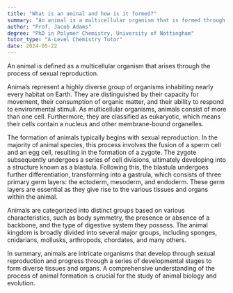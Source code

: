 ```yaml
---
title: "What is an aminal and how is it formed?"
summary: "An animal is a multicellular organism that is formed through the process of sexual reproduction."
author: "Prof. Jacob Adams"
degree: "PhD in Polymer Chemistry, University of Nottingham"
tutor_type: "A-Level Chemistry Tutor"
date: 2024-05-22
---
```


An animal is defined as a multicellular organism that arises through the process of sexual reproduction.

Animals represent a highly diverse group of organisms inhabiting nearly every habitat on Earth. They are distinguished by their capacity for movement, their consumption of organic matter, and their ability to respond to environmental stimuli. As multicellular organisms, animals consist of more than one cell. Furthermore, they are classified as eukaryotic, which means their cells contain a nucleus and other membrane-bound organelles.

The formation of animals typically begins with sexual reproduction. In the majority of animal species, this process involves the fusion of a sperm cell and an egg cell, resulting in the formation of a zygote. The zygote subsequently undergoes a series of cell divisions, ultimately developing into a structure known as a blastula. Following this, the blastula undergoes further differentiation, transforming into a gastrula, which consists of three primary germ layers: the ectoderm, mesoderm, and endoderm. These germ layers are essential as they give rise to the various tissues and organs within the animal.

Animals are categorized into distinct groups based on various characteristics, such as body symmetry, the presence or absence of a backbone, and the type of digestive system they possess. The animal kingdom is broadly divided into several major groups, including sponges, cnidarians, mollusks, arthropods, chordates, and many others.

In summary, animals are intricate organisms that develop through sexual reproduction and progress through a series of developmental stages to form diverse tissues and organs. A comprehensive understanding of the process of animal formation is crucial for the study of animal biology and evolution.
    